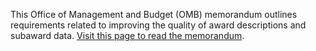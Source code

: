 This Office of Management and Budget (OMB) memorandum outlines
requirements related to improving the quality of award descriptions
and subaward data. [Visit this page to read the
memorandum](https://www.whitehouse.gov/wp-content/uploads/2022/04/M-22-12.pdf).